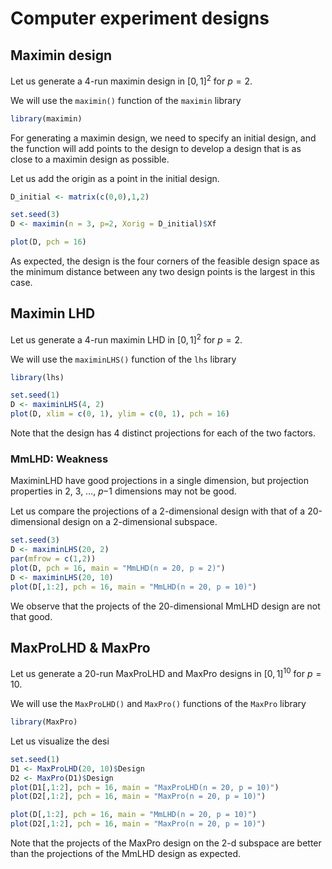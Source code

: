 # Computer experiment designs

## Maximin design

Let us generate a 4-run maximin design in $[0, 1]^2$ for $p=2$.

We will use the `maximin()` function of the `maximin` library

```r
library(maximin)
```

For generating a maximin design, we need to specify an initial design, and the function will add points to the design to develop a design that is as close to a maximin design as possible.

Let us add the origin as a point in the initial design.

```r
D_initial <- matrix(c(0,0),1,2)
```

```r
set.seed(3)
D <- maximin(n = 3, p=2, Xorig = D_initial)$Xf
```

```r
plot(D, pch = 16)
```

As expected, the design is the four corners of the feasible design space as the minimum distance between any two design points is the largest in this case.

## Maximin LHD

Let us generate a 4-run maximin LHD in $[0, 1]^2$ for $p=2$.

We will use the `maximinLHS()` function of the `lhs` library

```r
library(lhs)
```

```r
set.seed(1)
D <- maximinLHS(4, 2)
plot(D, xlim = c(0, 1), ylim = c(0, 1), pch = 16)
```

Note that the design has 4 distinct projections for each of the two factors.

### MmLHD: Weakness

MaximinLHD have good projections in a single dimension, but projection properties in 2, 3, …, 𝑝−1 dimensions may not be good.

Let us compare the projections of a 2-dimensional design with that of a 20-dimensional design on a 2-dimensional subspace.

```r
set.seed(3)
D <- maximinLHS(20, 2)
par(mfrow = c(1,2))
plot(D, pch = 16, main = "MmLHD(n = 20, p = 2)")
D <- maximinLHS(20, 10)
plot(D[,1:2], pch = 16, main = "MmLHD(n = 20, p = 10)")
```

We observe that the projects of the 20-dimensional MmLHD design are not that good.

## MaxProLHD & MaxPro

Let us generate a 20-run MaxProLHD and MaxPro designs in $[0, 1]^10$ for $p=10$.

We will use the `MaxProLHD()` and `MaxPro()` functions of the `MaxPro` library

```r
library(MaxPro)
```

Let us visualize the desi

```r
set.seed(1)
D1 <- MaxProLHD(20, 10)$Design
D2 <- MaxPro(D1)$Design
plot(D1[,1:2], pch = 16, main = "MaxProLHD(n = 20, p = 10)")
plot(D2[,1:2], pch = 16, main = "MaxPro(n = 20, p = 10)")
```

```r
plot(D[,1:2], pch = 16, main = "MmLHD(n = 20, p = 10)")
plot(D2[,1:2], pch = 16, main = "MaxPro(n = 20, p = 10)")
```

Note that the projects of the MaxPro design on the 2-d subspace are better than the projections of the MmLHD design as expected.


